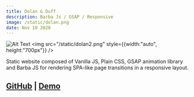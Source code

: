 ```yaml
---
title: Dolan & Duff
description: Barba Js / GSAP / Responsive
image: /static/dolan.png
date: Nov 10 2020
---
```

![Alt Text](/static/dolan.png)
<img src="/static/dolan2.png" style={{width:"auto", height:"700px"}} />


Static website composed of Vanilla JS, Plain CSS, GSAP animation library and Barba JS for rendering SPA-like page transitions in a responsive layout.
## [GitHub](https://github.com/heyextra/dolan-and-duff/) | [Demo](https://heyextra.github.io/dolan-and-duff/)
